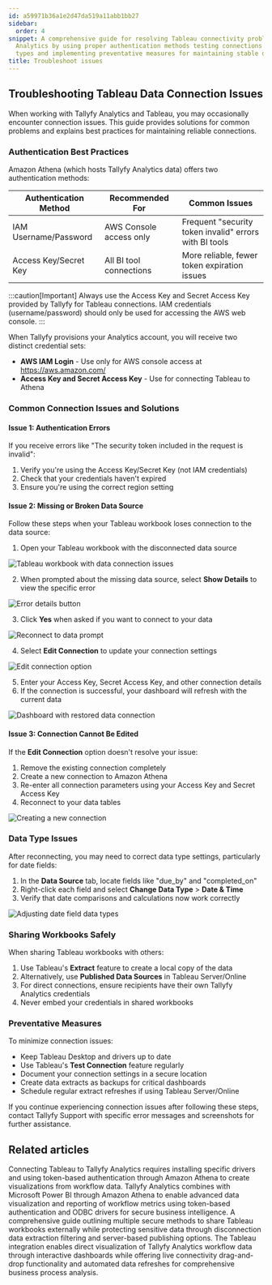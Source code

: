 ```yaml
---
id: a59971b36a1e2d47da519a11abb1bb27
sidebar:
  order: 4
snippet: A comprehensive guide for resolving Tableau connectivity problems with Tallyfy
  Analytics by using proper authentication methods testing connections adjusting data
  types and implementing preventative measures for maintaining stable dashboard functionality.
title: Troubleshoot issues
---
```


## Troubleshooting Tableau Data Connection Issues

When working with Tallyfy Analytics and Tableau, you may occasionally encounter connection issues. This guide provides solutions for common problems and explains best practices for maintaining reliable connections.

### Authentication Best Practices

Amazon Athena (which hosts Tallyfy Analytics data) offers two authentication methods:

| Authentication Method | Recommended For | Common Issues |
|----------------------|-----------------|---------------|
| IAM Username/Password | AWS Console access only | Frequent "security token invalid" errors with BI tools |
| Access Key/Secret Key | All BI tool connections | More reliable, fewer token expiration issues |

:::caution[Important]
Always use the Access Key and Secret Access Key provided by Tallyfy for Tableau connections. IAM credentials (username/password) should only be used for accessing the AWS web console.
:::

When Tallyfy provisions your Analytics account, you will receive two distinct credential sets:
- **AWS IAM Login** - Use only for AWS console access at https://aws.amazon.com/
- **Access Key and Secret Access Key** - Use for connecting Tableau to Athena

### Common Connection Issues and Solutions

#### Issue 1: Authentication Errors

If you receive errors like "The security token included in the request is invalid":

1. Verify you're using the Access Key/Secret Key (not IAM credentials)
2. Check that your credentials haven't expired
3. Ensure you're using the correct region setting

#### Issue 2: Missing or Broken Data Source

Follow these steps when your Tableau workbook loses connection to the data source:

1. Open your Tableau workbook with the disconnected data source

![Tableau workbook with data connection issues](https://screenshots.tallyfy.com/tableau-troubleshooting-1.png)

2. When prompted about the missing data source, select **Show Details** to view the specific error

![Error details button](https://screenshots.tallyfy.com/tableau-troubleshooting-5.jpg)

3. Click **Yes** when asked if you want to connect to your data

![Reconnect to data prompt](https://screenshots.tallyfy.com/tableau-troubleshooting-6.jpg)

4. Select **Edit Connection** to update your connection settings

![Edit connection option](https://screenshots.tallyfy.com/tableau-troubleshooting-7.jpg)

5. Enter your Access Key, Secret Access Key, and other connection details
6. If the connection is successful, your dashboard will refresh with the current data

![Dashboard with restored data connection](https://screenshots.tallyfy.com/tableau-troubleshooting-9.jpg)

#### Issue 3: Connection Cannot Be Edited

If the **Edit Connection** option doesn't resolve your issue:

1. Remove the existing connection completely
2. Create a new connection to Amazon Athena
3. Re-enter all connection parameters using your Access Key and Secret Access Key
4. Reconnect to your data tables

![Creating a new connection](https://screenshots.tallyfy.com/tableau-troubleshooting-8.jpg)

### Data Type Issues

After reconnecting, you may need to correct data type settings, particularly for date fields:

1. In the **Data Source** tab, locate fields like "due_by" and "completed_on"
2. Right-click each field and select **Change Data Type** > **Date & Time**
3. Verify that date comparisons and calculations now work correctly

![Adjusting date field data types](https://screenshots.tallyfy.com/tableau-troubleshooting-10.jpg)

### Sharing Workbooks Safely

When sharing Tableau workbooks with others:

1. Use Tableau's **Extract** feature to create a local copy of the data
2. Alternatively, use **Published Data Sources** in Tableau Server/Online
3. For direct connections, ensure recipients have their own Tallyfy Analytics credentials
4. Never embed your credentials in shared workbooks

### Preventative Measures

To minimize connection issues:

- Keep Tableau Desktop and drivers up to date
- Use Tableau's **Test Connection** feature regularly
- Document your connection settings in a secure location
- Create data extracts as backups for critical dashboards
- Schedule regular extract refreshes if using Tableau Server/Online

If you continue experiencing connection issues after following these steps, contact Tallyfy Support with specific error messages and screenshots for further assistance.


## Related articles
<CardGrid>
<LinkTitleCard header="<b>Tableau > Connect Tableau to Tallyfy</b>" href="/products/pro/integrations/analytics/tableau/how-can-i-connect-tableau-to-my-tallyfy-data/" > Connecting Tableau to Tallyfy Analytics requires installing specific drivers and using token-based authentication through Amazon Athena to create visualizations from workflow data. </LinkTitleCard>
<LinkTitleCard header="<b>Powerbi > Connect PowerBI</b>" href="/products/pro/integrations/analytics/powerbi/how-to-analyze-tallyfy-workflows-with-power-bi/" > Tallyfy Analytics combines with Microsoft Power BI through Amazon Athena to enable advanced data visualization and reporting of workflow metrics using token-based authentication and ODBC drivers for secure business intelligence. </LinkTitleCard>
<LinkTitleCard header="<b>Tableau > Share a Tableau workbook</b>" href="/products/pro/integrations/analytics/tableau/share-workbook-without-data/" > A comprehensive guide outlining multiple secure methods to share Tableau workbooks externally while protecting sensitive data through disconnection data extraction filtering and server-based publishing options. </LinkTitleCard>
<LinkTitleCard header="<b>Analytics > Tableau</b>" href="/products/pro/integrations/analytics/tableau/" > The Tableau integration enables direct visualization of Tallyfy Analytics workflow data through interactive dashboards while offering live connectivity drag-and-drop functionality and automated data refreshes for comprehensive business process analysis. </LinkTitleCard>
</CardGrid>